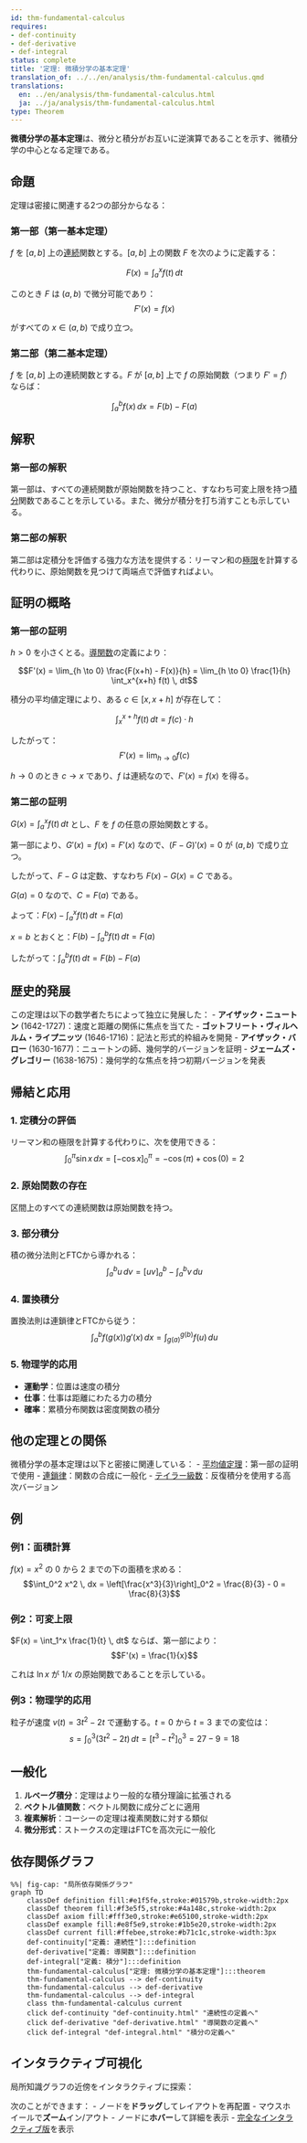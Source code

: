 ```yaml
---
id: thm-fundamental-calculus
requires:
- def-continuity
- def-derivative
- def-integral
status: complete
title: '定理: 微積分学の基本定理'
translation_of: ../../en/analysis/thm-fundamental-calculus.qmd
translations:
  en: ../en/analysis/thm-fundamental-calculus.html
  ja: ../ja/analysis/thm-fundamental-calculus.html
type: Theorem
---
```


**微積分学の基本定理**は、微分と積分がお互いに逆演算であることを示す、微積分学の中心となる定理である。

## 命題

定理は密接に関連する2つの部分からなる：

### 第一部（第一基本定理）

$f$ を $[a,b]$ 上の[連続](def-continuity.qmd)関数とする。$[a,b]$ 上の関数 $F$ を次のように定義する：

$$F(x) = \int_a^x f(t) \, dt$$

このとき $F$ は $(a,b)$ で微分可能であり：
$$F'(x) = f(x)$$

がすべての $x \in (a,b)$ で成り立つ。

### 第二部（第二基本定理）

$f$ を $[a,b]$ 上の連続関数とする。$F$ が $[a,b]$ 上で $f$ の原始関数（つまり $F' = f$）ならば：

$$\int_a^b f(x) \, dx = F(b) - F(a)$$

## 解釈

### 第一部の解釈
第一部は、すべての連続関数が原始関数を持つこと、すなわち可変上限を持つ[積分](def-integral.qmd)関数であることを示している。また、微分が積分を打ち消すことも示している。

### 第二部の解釈
第二部は定積分を評価する強力な方法を提供する：リーマン和の[極限](def-limit.qmd)を計算する代わりに、原始関数を見つけて両端点で評価すればよい。

## 証明の概略

### 第一部の証明

$h > 0$ を小さくとる。[導関数](def-derivative.qmd)の定義により：

$$F'(x) = \lim_{h \to 0} \frac{F(x+h) - F(x)}{h} = \lim_{h \to 0} \frac{1}{h} \int_x^{x+h} f(t) \, dt$$

積分の平均値定理により、ある $c \in [x, x+h]$ が存在して：

$$\int_x^{x+h} f(t) \, dt = f(c) \cdot h$$

したがって：
$$F'(x) = \lim_{h \to 0} f(c)$$

$h \to 0$ のとき $c \to x$ であり、$f$ は連続なので、$F'(x) = f(x)$ を得る。

### 第二部の証明

$G(x) = \int_a^x f(t) \, dt$ とし、$F$ を $f$ の任意の原始関数とする。

第一部により、$G'(x) = f(x) = F'(x)$ なので、$(F - G)'(x) = 0$ が $(a,b)$ で成り立つ。

したがって、$F - G$ は定数、すなわち $F(x) - G(x) = C$ である。

$G(a) = 0$ なので、$C = F(a)$ である。

よって：$F(x) - \int_a^x f(t) \, dt = F(a)$

$x = b$ とおくと：$F(b) - \int_a^b f(t) \, dt = F(a)$

したがって：$\int_a^b f(t) \, dt = F(b) - F(a)$

## 歴史的発展

この定理は以下の数学者たちによって独立に発展した：
- **アイザック・ニュートン** (1642-1727)：速度と距離の関係に焦点を当てた
- **ゴットフリート・ヴィルヘルム・ライプニッツ** (1646-1716)：記法と形式的枠組みを開発
- **アイザック・バロー** (1630-1677)：ニュートンの師、幾何学的バージョンを証明
- **ジェームズ・グレゴリー** (1638-1675)：幾何学的な焦点を持つ初期バージョンを発表

## 帰結と応用

### 1. 定積分の評価
リーマン和の極限を計算する代わりに、次を使用できる：
$$\int_0^{\pi} \sin x \, dx = [-\cos x]_0^{\pi} = -\cos(\pi) + \cos(0) = 2$$

### 2. 原始関数の存在
区間上のすべての連続関数は原始関数を持つ。

### 3. 部分積分
積の微分法則とFTCから導かれる：
$$\int_a^b u \, dv = [uv]_a^b - \int_a^b v \, du$$

### 4. 置換積分
置換法則は連鎖律とFTCから従う：
$$\int_a^b f(g(x))g'(x) \, dx = \int_{g(a)}^{g(b)} f(u) \, du$$

### 5. 物理学的応用
- **運動学**：位置は速度の積分
- **仕事**：仕事は距離にわたる力の積分
- **確率**：累積分布関数は密度関数の積分

## 他の定理との関係

微積分学の基本定理は以下と密接に関連している：
- [平均値定理](thm-mean-value.qmd)：第一部の証明で使用
- [連鎖律](thm-chain-rule.qmd)：関数の合成に一般化
- [テイラー級数](thm-taylor-series.qmd)：反復積分を使用する高次バージョン

## 例

### 例1：面積計算
$f(x) = x^2$ の 0 から 2 までの下の面積を求める：
$$\int_0^2 x^2 \, dx = \left[\frac{x^3}{3}\right]_0^2 = \frac{8}{3} - 0 = \frac{8}{3}$$

### 例2：可変上限
$F(x) = \int_1^x \frac{1}{t} \, dt$ ならば、第一部により：
$$F'(x) = \frac{1}{x}$$

これは $\ln x$ が $1/x$ の原始関数であることを示している。

### 例3：物理学的応用
粒子が速度 $v(t) = 3t^2 - 2t$ で運動する。$t = 0$ から $t = 3$ までの変位は：
$$s = \int_0^3 (3t^2 - 2t) \, dt = [t^3 - t^2]_0^3 = 27 - 9 = 18$$

## 一般化

1. **ルベーグ積分**：定理はより一般的な積分理論に拡張される
2. **ベクトル値関数**：ベクトル関数に成分ごとに適用
3. **複素解析**：コーシーの定理は複素関数に対する類似
4. **微分形式**：ストークスの定理はFTCを高次元に一般化

## 依存関係グラフ

```mermaid
%%| fig-cap: "局所依存関係グラフ"
graph TD
    classDef definition fill:#e1f5fe,stroke:#01579b,stroke-width:2px
    classDef theorem fill:#f3e5f5,stroke:#4a148c,stroke-width:2px
    classDef axiom fill:#fff3e0,stroke:#e65100,stroke-width:2px
    classDef example fill:#e8f5e9,stroke:#1b5e20,stroke-width:2px
    classDef current fill:#ffebee,stroke:#b71c1c,stroke-width:3px
    def-continuity["定義: 連続性"]:::definition
    def-derivative["定義: 導関数"]:::definition
    def-integral["定義: 積分"]:::definition
    thm-fundamental-calculus["定理: 微積分学の基本定理"]:::theorem
    thm-fundamental-calculus --> def-continuity
    thm-fundamental-calculus --> def-derivative
    thm-fundamental-calculus --> def-integral
    class thm-fundamental-calculus current
    click def-continuity "def-continuity.html" "連続性の定義へ"
    click def-derivative "def-derivative.html" "導関数の定義へ"
    click def-integral "def-integral.html" "積分の定義へ"
```

## インタラクティブ可視化

局所知識グラフの近傍をインタラクティブに探索：

::: {.graph-viz data-id="thm-fundamental-calculus" data-width="700" data-height="500"}
:::

次のことができます：
- ノードを**ドラッグ**してレイアウトを再配置
- マウスホイールで**ズーム**イン/アウト
- ノードに**ホバー**して詳細を表示
- [完全なインタラクティブ版](../../output/interactive/thm-fundamental-calculus.html){target="_blank"}を表示
